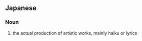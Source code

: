 ==Japanese==
{{ja-kanjitab|実|作}}

===Noun===
{{ja-noun|じっさく}}

# the actual production of artistic works, mainly haiku or lyrics